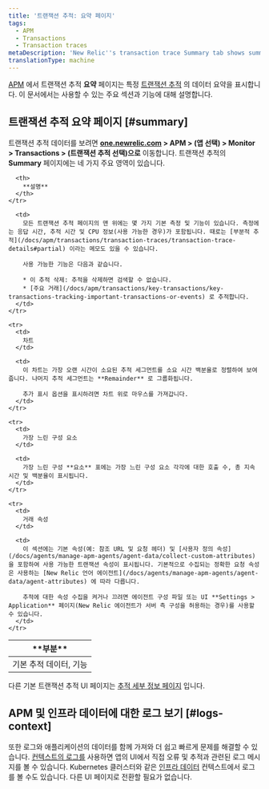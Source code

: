 ```yaml
---
title: '트랜잭션 추적: 요약 페이지'
tags:
  - APM
  - Transactions
  - Transaction traces
metaDescription: 'New Relic''s transaction trace Summary tab shows summary data of a specific trace, including slowest segments, request attributes, and custom attributes.'
translationType: machine
---
```


[APM](/docs/apm/new-relic-apm/getting-started/welcome-new-relic-apm) 에서 트랜잭션 추적 **요약** 페이지는 특정 [트랜잭션 추적](/docs/apm/transactions/transaction-traces/transaction-traces) 의 데이터 요약을 표시합니다. 이 문서에서는 사용할 수 있는 주요 섹션과 기능에 대해 설명합니다.

## 트랜잭션 추적 요약 페이지 [#summary]

트랜잭션 추적 데이터를 보려면 **[one.newrelic.com](https://one.newrelic.com/all-capabilities) > APM > (앱 선택) > Monitor > Transactions > (트랜잭션 추적 선택)으로** 이동합니다. 트랜잭션 추적의 **Summary** 페이지에는 네 가지 주요 영역이 있습니다.

<table>
  <thead>
    <tr>
      <th width={150}>
        **부분**
      </th>

      <th>
        **설명**
      </th>
    </tr>
  </thead>

  <tbody>
    <tr>
      <td>
        기본 추적 데이터, 기능
      </td>

      <td>
        모든 트랜잭션 추적 페이지의 맨 위에는 몇 가지 기본 측정 및 기능이 있습니다. 측정에는 응답 시간, 추적 시간 및 CPU 정보(사용 가능한 경우)가 포함됩니다. 때로는 [부분적 추적](/docs/apm/transactions/transaction-traces/transaction-trace-details#partial) 이라는 메모도 있을 수 있습니다.

        사용 가능한 기능은 다음과 같습니다.

        * 이 추적 삭제: 추적을 삭제하면 검색할 수 없습니다.
        * [주요 거래](/docs/apm/transactions/key-transactions/key-transactions-tracking-important-transactions-or-events) 로 추적합니다.
      </td>
    </tr>

    <tr>
      <td>
        차트
      </td>

      <td>
        이 차트는 가장 오랜 시간이 소요된 추적 세그먼트를 소요 시간 백분율로 정렬하여 보여줍니다. 나머지 추적 세그먼트는 **Remainder** 로 그룹화됩니다.

        추가 표시 옵션을 표시하려면 차트 위로 마우스를 가져갑니다.
      </td>
    </tr>

    <tr>
      <td>
        가장 느린 구성 요소
      </td>

      <td>
        가장 느린 구성 **요소** 표에는 가장 느린 구성 요소 각각에 대한 호출 수, 총 지속 시간 및 백분율이 표시됩니다.
      </td>
    </tr>

    <tr>
      <td>
        거래 속성
      </td>

      <td>
        이 섹션에는 기본 속성(예: 참조 URL 및 요청 헤더) 및 [사용자 정의 속성](/docs/agents/manage-apm-agents/agent-data/collect-custom-attributes) 을 포함하여 사용 가능한 트랜잭션 속성이 표시됩니다. 기본적으로 수집되는 정확한 요청 속성은 사용하는 [New Relic 언어 에이전트](/docs/agents/manage-apm-agents/agent-data/agent-attributes) 에 따라 다릅니다.

        추적에 대한 속성 수집을 켜거나 끄려면 에이전트 구성 파일 또는 UI **Settings > Application** 페이지(New Relic 에이전트가 서버 측 구성을 허용하는 경우)를 사용할 수 있습니다.
      </td>
    </tr>
  </tbody>
</table>

다른 기본 트랜잭션 추적 UI 페이지는 [추적 세부 정보 페이지](/docs/apm/transactions/transaction-traces/transaction-trace-details) 입니다.

## APM 및 인프라 데이터에 대한 로그 보기 [#logs-context]

또한 로그와 애플리케이션의 데이터를 함께 가져와 더 쉽고 빠르게 문제를 해결할 수 있습니다. [컨텍스트의 로그를](/docs/logs/logs-context/configure-logs-context-apm-agents/) 사용하면 앱의 UI에서 직접 오류 및 추적과 관련된 로그 메시지를 볼 수 있습니다. Kubernetes 클러스터와 같은 [인프라 데이터](/docs/logs/forward-logs/forward-your-logs-using-infrastructure-agent/) 컨텍스트에서 로그를 볼 수도 있습니다. 다른 UI 페이지로 전환할 필요가 없습니다.